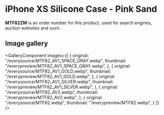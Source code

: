 
# iPhone XS Silicone Case - Pink Sand

<Callout type='info' emoji='👉🏻'>**MTF82ZM** is an order number for this product, used for search engines, auction websites and such.</Callout>

## Image gallery

<GalleryComponent
    images={[
      {
        original: "/everysource/MTF82_AV1_SPACE_GRAY.webp",
        thumbnail: "/everypreview/MTF82_AV1_SPACE_GRAY.webp",
      },
      {
        original: "/everysource/MTF82_AV1_GOLD.webp",
        thumbnail: "/everypreview/MTF82_AV1_GOLD.webp",
      },
      {
        original: "/everysource/MTF82_AV1_SILVER.webp",
        thumbnail: "/everypreview/MTF82_AV1_SILVER.webp",
      },
      {
        original: "/everysource/MTF82_AV2.webp",
        thumbnail: "/everypreview/MTF82_AV2.webp",
      },
      {
        original: "/everysource/MTF82.webp",
        thumbnail: "/everypreview/MTF82.webp",
      }
    ]}
  />
